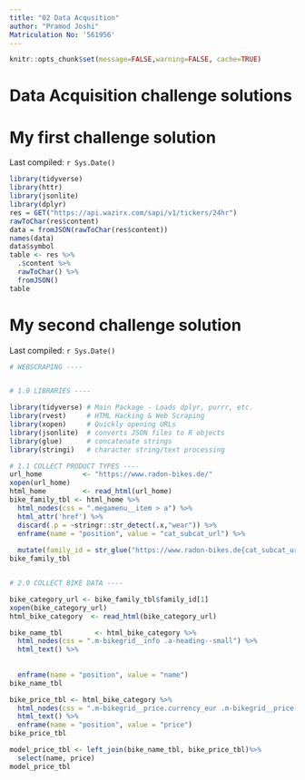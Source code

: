```yaml
---
title: "02 Data Acqusition"
author: "Pramod Joshi"
Matriculation No: '561956'
---
```


```r
knitr::opts_chunk$set(message=FALSE,warning=FALSE, cache=TRUE)
```

# Data Acquisition challenge solutions

# My first challenge solution

Last compiled: `r Sys.Date()`

```r
library(tidyverse)
library(httr)
library(jsonlite)
library(dplyr)
res = GET("https://api.wazirx.com/sapi/v1/tickers/24hr")
rawToChar(res$content)
data = fromJSON(rawToChar(res$content))
names(data)
data$symbol
table <- res %>% 
  .$content %>% 
  rawToChar() %>% 
  fromJSON()
table
```

# My second challenge solution

Last compiled: `r Sys.Date()`

```r
# WEBSCRAPING ----


# 1.0 LIBRARIES ----

library(tidyverse) # Main Package - Loads dplyr, purrr, etc.
library(rvest)     # HTML Hacking & Web Scraping
library(xopen)     # Quickly opening URLs
library(jsonlite)  # converts JSON files to R objects
library(glue)      # concatenate strings
library(stringi)   # character string/text processing

# 1.1 COLLECT PRODUCT TYPES ----
url_home          <- "https://www.radon-bikes.de/"
xopen(url_home)
html_home         <- read_html(url_home)
bike_family_tbl <- html_home %>%
  html_nodes(css = ".megamenu__item > a") %>%  
  html_attr('href') %>%  
  discard(.p = ~stringr::str_detect(.x,"wear")) %>%  
  enframe(name = "position", value = "cat_subcat_url") %>%  
  
  mutate(family_id = str_glue("https://www.radon-bikes.de{cat_subcat_url}bikegrid"))
bike_family_tbl


# 2.0 COLLECT BIKE DATA ----

bike_category_url <- bike_family_tbl$family_id[1]
xopen(bike_category_url)
html_bike_category  <- read_html(bike_category_url)

bike_name_tbl        <- html_bike_category %>%
  html_nodes(css = ".m-bikegrid__info .a-heading--small") %>%
  html_text() %>%
  
  
  enframe(name = "position", value = "name")
bike_name_tbl 

bike_price_tbl <- html_bike_category %>%
  html_nodes(css = ".m-bikegrid__price.currency_eur .m-bikegrid__price--active") %>%  
  html_text() %>% 
  enframe(name = "position", value = "price")
bike_price_tbl

model_price_tbl <- left_join(bike_name_tbl, bike_price_tbl)%>% 
  select(name, price)
model_price_tbl
```
